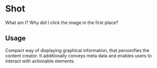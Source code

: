 

# Shot

What am I?
Why did I click the image in the first place?

## Usage
<!---->
Compact way of displaying graphical information, that personifies the content creator. It additionally conveys meta data and enables users to interact with actionable elements.

<Preview withSource="open">
  <Story id="shot--simple" />
</Preview>

<Props of={Shot} />

